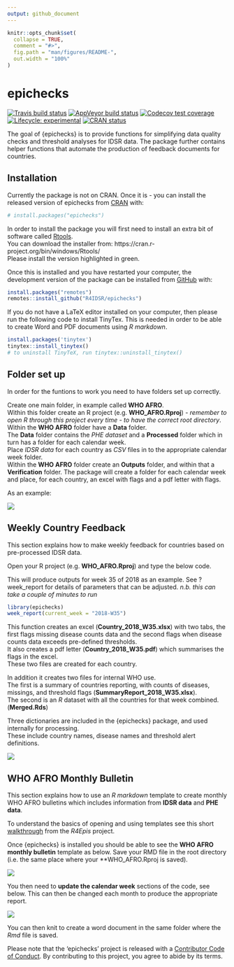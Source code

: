 ```yaml
---
output: github_document
---
```


<!-- README.md is generated from README.Rmd. Please edit that file -->

```r
knitr::opts_chunk$set(
  collapse = TRUE,
  comment = "#>",
  fig.path = "man/figures/README-",
  out.width = "100%"
)
```

# epichecks

<!-- badges: start -->
[![Travis build status](https://travis-ci.org/R4IDSR/epichecks.svg?branch=master)](https://travis-ci.org/R4IDSR/epichecks)
[![AppVeyor build status](https://ci.appveyor.com/api/projects/status/github/R4IDSR/epichecks?branch=master&svg=true)](https://ci.appveyor.com/project/R4IDSR/epichecks)
[![Codecov test coverage](https://codecov.io/gh/R4IDSR/epichecks/branch/master/graph/badge.svg)](https://codecov.io/gh/R4IDSR/epichecks?branch=master)
[![Lifecycle: experimental](https://img.shields.io/badge/lifecycle-experimental-orange.svg)](https://www.tidyverse.org/lifecycle/#experimental)
[![CRAN status](https://www.r-pkg.org/badges/version/epichecks)](https://CRAN.R-project.org/package=epichecks)
<!-- badges: end -->

The goal of {epichecks} is to provide functions for simplifying data quality
checks and threshold analyses for IDSR data.
The package further contains helper functions that automate the production of 
feedback documents for countries. 


## Installation

Currently the package is not on CRAN. 
Once it is - you can install the released version of epichecks from [CRAN](https://CRAN.R-project.org) with:

``` r
# install.packages("epichecks")
```

In order to install the package you will first need to install an extra bit of 
software called [Rtools](https://cran.r-project.org/bin/windows/Rtools/).  
You can download the installer from: https://cran.r-project.org/bin/windows/Rtools/  
Please install the version highlighted in green. 

Once this is installed and you have restarted your computer, 
the development version of the package can be installed from [GitHub](https://github.com/) with:

``` r
install.packages("remotes")
remotes::install_github("R4IDSR/epichecks")
```

If you do not have a LaTeX editor installed on your computer, then please run the
following code to install TinyTex. This is needed in order to be able to create
Word and PDF documents using *R markdown*. 

```r
install.packages('tinytex')
tinytex::install_tinytex()
# to uninstall TinyTeX, run tinytex::uninstall_tinytex() 
```


## Folder set up 

In order for the funtions to work you need to have folders set up correctly. 

Create one main folder, in example called **WHO AFRO**.  
Within this folder create an R project (e.g. **WHO_AFRO.Rproj**) - *remember to open R 
through this project every time - to have the correct root directory*.  
Within the **WHO AFRO** folder have a **Data** folder.  
The **Data** folder contains the *PHE dataset* and a **Processed** folder which in 
turn has a folder for each calendar week.  
Place *IDSR data* for each country as *CSV* files in to the appropriate
calendar week folder.  
Within the **WHO AFRO** folder create an **Outputs** folder, and within that 
a **Verification** folder. The package will create a folder for each calendar week
and place, for each country, an excel with flags and a pdf letter with flags. 

As an example: 

<img src="man/figures/folder_layout.png"/>

## Weekly Country Feedback 

This section explains how to make weekly feedback for countries based on 
pre-processed IDSR data. 

Open your R project (e.g. **WHO_AFRO.Rproj**) and type the below code.  

This will produce outputs for week 35 of 2018 as an example. 
See ?week_report for details of parameters that can be adjusted. 
*n.b. this can take a couple of minutes to run* 

``` r
library(epichecks)
week_report(current_week = "2018-W35")
```
This function creates an excel (**Country_2018_W35.xlsx**) with two tabs, 
the first flags missing disease counts data and the second flags when disease counts
data exceeds pre-defined thresholds.  
It also creates a pdf letter (**Country_2018_W35.pdf**) which summarises the 
flags in the excel.  
These two files are created for each country.  
  
In addition it creates two files for internal WHO use.  
The first is a summary of countries reporting, with counts of diseases, missings, and 
threshold flags (**SummaryReport_2018_W35.xlsx**).  
The second is an *R* dataset with all the countries for that week combined. (**Merged.Rds**)  

Three dictionaries are included in the {epichecks} package, and used internally for
processing.  
These include country names, disease names and threshold alert definitions. 

<img src="man/figures/weekly_flow.png"/>


## WHO AFRO Monthly Bulletin 

This section explains how to use an *R markdown* template to create monthly 
WHO AFRO bulletins which includes information from **IDSR data** and **PHE data**. 

To understand the basics of opening and using templates see this short
[walkthrough](https://r4epis.netlify.com/outbreaks/#getting-started) from the 
*R4Epis* project. 

Once {epichecks} is installed you should be able to see the **WHO AFRO monthly bulletin** 
template as below. 
Save your RMD file in the root directory (i.e. the same place where your
**WHO_AFRO.Rproj is saved). 

<img src="man/figures/template.png"/>
  
You then need to **update the calendar week** sections of the code, see below. 
This can then be changed each month to produce the appropriate report. 

<img src="man/figures/code_updates.png"/>
  
  
You can then knit to create a word document in the same folder where the *Rmd* file 
is saved. 


Please note that the 'epichecks' project is released with a
[Contributor Code of Conduct](.github/CODE_OF_CONDUCT.md).
By contributing to this project, you agree to abide by its terms.



